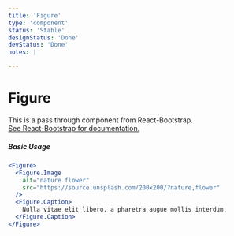 ```yaml
---
title: 'Figure'
type: 'component'
status: 'Stable'
designStatus: 'Done'
devStatus: 'Done'
notes: |

---
```




# Figure



<p style={{ fontSize: '1.5em' }}>
  This is a pass through component from React-Bootstrap.<br/>
  <a href="https://react-bootstrap.github.io/components/figures/" target="_blank" rel="noopener noreferrer">
    See React-Bootstrap for documentation.
  </a>
</p>

##### Basic Usage

```jsx live
<Figure>
  <Figure.Image
    alt="nature flower"
    src="https://source.unsplash.com/200x200/?nature,flower"
  />
  <Figure.Caption>
    Nulla vitae elit libero, a pharetra augue mollis interdum.
  </Figure.Caption>
</Figure>
```
